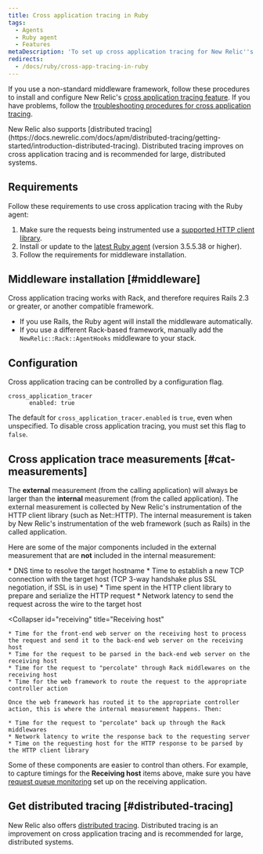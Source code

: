 ```yaml
---
title: Cross application tracing in Ruby
tags:
  - Agents
  - Ruby agent
  - Features
metaDescription: 'To set up cross application tracing for New Relic''s Ruby agent, start here.'
redirects:
  - /docs/ruby/cross-app-tracing-in-ruby
---
```


If you use a non-standard middleware framework, follow these procedures to install and configure New Relic's [cross application tracing feature](/docs/traces/cross-application-traces). If you have problems, follow the [troubleshooting procedures for cross application tracing](/docs/apm/transactions/cross-application-traces/troubleshooting-cross-application-tracing).

<Callout variant="important">
  New Relic also supports [distributed tracing](https://docs.newrelic.com/docs/apm/distributed-tracing/getting-started/introduction-distributed-tracing). Distributed tracing improves on cross application tracing and is recommended for large, distributed systems.
</Callout>

## Requirements

Follow these requirements to use cross application tracing with the Ruby agent:

1. Make sure the requests being instrumented use a [supported HTTP client library](/docs/ruby/ruby-http-clients).
2. Install or update to the [latest Ruby agent](/docs/ruby/ruby-agent-installation) (version 3.5.5.38 or higher).
3. Follow the requirements for middleware installation.

## Middleware installation [#middleware]

Cross application tracing works with Rack, and therefore requires Rails 2.3 or greater, or another compatible framework.

* If you use Rails, the Ruby agent will install the middleware automatically.
* If you use a different Rack-based framework, manually add the `NewRelic::Rack::AgentHooks` middleware to your stack.

## Configuration

Cross application tracing can be controlled by a configuration flag.

```
cross_application_tracer
	  enabled: true
```

The default for `cross_application_tracer.enabled` is `true`, even when unspecified. To disable cross application tracing, you must set this flag to `false`.

## Cross application trace measurements [#cat-measurements]

The **external** measurement (from the calling application) will always be larger than the **internal** measurement (from the called application). The external measurement is collected by New Relic's instrumentation of the HTTP client library (such as Net::HTTP). The internal measurement is taken by New Relic's instrumentation of the web framework (such as Rails) in the called application.

Here are some of the major components included in the external measurement that are **not** included in the internal measurement:

<CollapserGroup>
  <Collapser
    id="calling"
    title="From calling app to target host"
  >
    * DNS time to resolve the target hostname
    * Time to establish a new TCP connection with the target host (TCP 3-way handshake plus SSL negotiation, if SSL is in use)
    * Time spent in the HTTP client library to prepare and serialize the HTTP request
    * Network latency to send the request across the wire to the target host
  </Collapser>

  <Collapser
    id="receiving"
    title="Receiving host"
  >
    * Time for the front-end web server on the receiving host to process the request and send it to the back-end web server on the receiving host
    * Time for the request to be parsed in the back-end web server on the receiving host
    * Time for the request to "percolate" through Rack middlewares on the receiving host
    * Time for the web framework to route the request to the appropriate controller action

    Once the web framework has routed it to the appropriate controller action, this is where the internal measurement happens. Then:

    * Time for the request to "percolate" back up through the Rack middlewares
    * Network latency to write the response back to the requesting server
    * Time on the requesting host for the HTTP response to be parsed by the HTTP client library
  </Collapser>
</CollapserGroup>

Some of these components are easier to control than others. For example, to capture timings for the **Receiving host** items above, make sure you have [request queue monitoring](/docs/features/configuring-request-queue-reporting) set up on the receiving application.

## Get distributed tracing [#distributed-tracing]

New Relic also offers [distributed tracing](/docs/apm/distributed-tracing/getting-started/introduction-distributed-tracing). Distributed tracing is an improvement on cross application tracing and is recommended for large, distributed systems.
